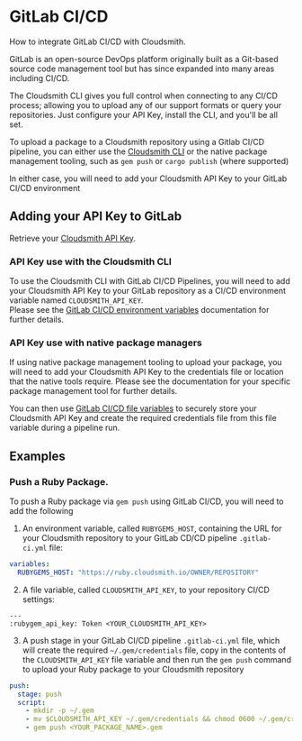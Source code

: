 

# GitLab CI/CD

How to integrate GitLab CI/CD with Cloudsmith.

GitLab is an open-source DevOps platform originally built as a Git-based source code management tool but has since expanded into many areas including CI/CD.

<Note variant="note" headline="Cloudsmith CLI">
The Cloudsmith CLI gives you full control when connecting to any CI/CD process; allowing you to upload any of our support formats or query your repositories. Just configure your API Key, install the CLI, and you'll be all set.
</Note>

To upload a package to a Cloudsmith repository using a Gitlab CI/CD pipeline, you can either use the [Cloudsmith CLI](/developer-tools/cli) or the native package management tooling, such as `gem push` or `cargo publish` (where supported)

In either case, you will need to add your Cloudsmith API Key to your GitLab CI/CD environment

## Adding your API Key to GitLab

Retrieve your [Cloudsmith API Key](/about-cloudsmith/api-key).

### API Key use with the Cloudsmith CLI

To use the Cloudsmith CLI with GitLab CI/CD Pipelines, you will need to add your Cloudsmith API Key to your GitLab repository as a CI/CD environment variable named `CLOUDSMITH_API_KEY`.  
Please see the [GitLab CI/CD environment variables](https://docs.gitlab.com/ee/ci/variables/#create-a-custom-variable-in-the-ui) documentation for further details. 

### API Key use with native package managers

If using native package management tooling to upload your package, you will need to add your Cloudsmith API Key to the credentials file or location that the native tools require.  Please see the documentation for your specific package management tool for further details.

You can then use [GitLab CI/CD file variables](https://docs.gitlab.com/ee/ci/variables/#custom-environment-variables-of-type-file) to securely store your Cloudsmith API Key and create the required credentials file from this file variable during a pipeline run. 

## Examples

### Push a Ruby Package.

To push a Ruby package via `gem push` using GitLab CI/CD, you will need to add the following 

1. An environment variable, called `RUBYGEMS_HOST`, containing the URL for your Cloudsmith repository to your GitLab CD/CD pipeline `.gitlab-ci.yml` file:

```yaml
variables:
  RUBYGEMS_HOST: "https://ruby.cloudsmith.io/OWNER/REPOSITORY"
```

2. A file variable, called `CLOUDSMITH_API_KEY`, to your repository CI/CD settings: 

```
---
:rubygem_api_key: Token <YOUR_CLOUDSMITH_API_KEY> 
```

3. A push stage in your GitLab CI/CD pipeline `.gitlab-ci.yml` file, which will create the required `~/.gem/credentials` file, copy in the contents of the `CLOUDSMITH_API_KEY` file variable and then run the `gem push` command to upload your Ruby package to your Cloudsmith repository

```yaml
push:
  stage: push
  script:
    - mkdir -p ~/.gem 
    - mv $CLOUDSMITH_API_KEY ~/.gem/credentials && chmod 0600 ~/.gem/credentials
    - gem push <YOUR_PACKAGE_NAME>.gem
```
